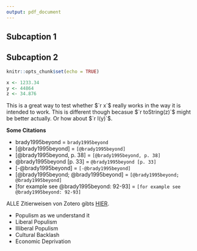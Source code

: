 ```yaml
---
output: pdf_document
---
```


## Subcaption 1

## Subcaption 2


```r
knitr::opts_chunk$set(echo = TRUE)

x <- 1233.34
y <- 44864
z <- 34.876
```



This is a great way to test whether $`r x`$ really works in the way it is intended to work. This is different though becasue $`r toString(z)`$ might be better actually. Or how about $`r I(y)`$.


**Some Citations**

* brady1995beyond = `brady1995beyond`
* [@brady1995beyond] = `[@brady1995beyond]`
* [@brady1995beyond, p. 38] = `[@brady1995beyond, p. 38]`
* @brady1995beyond [p. 33]  = `@brady1995beyond [p. 33] `
* [-@brady1995beyond] = `[-@brady1995beyond]`
* [@brady1995beyond; @brady1995beyond] = `[@brady1995beyond; @brady1995beyond]`
* [for example see @brady1995beyond: 92-93] = `[for example see @brady1995beyond: 92-93]`


ALLE Zitierweisen von Zotero gibts [HIER](https://www.zotero.org/styles).


* Populism as we understand it
* Liberal Populism
* Illiberal Populism
* Cultural Backlash
* Economic Deprivation

